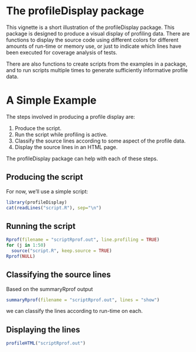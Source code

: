 <!--
%\VignetteEngine{knitr::knitr}
%\VignetteIndexEntry{The profileDisplay package}
-->

# The profileDisplay package

This vignette is a short illustration of the profileDisplay package.
This package is designed to produce a visual display of profiling data.
There are functions to display the source code using different colors
for different amounts of run-time or memory use, or just to indicate
which lines have been executed for coverage analysis of tests.

There are also functions to create scripts from the examples in a 
package, and to run scripts multiple times to generate sufficiently
informative profile data.

# A Simple Example

The steps involved in producing a profile display are:

1. Produce the script.
2. Run the script while profiling is active.
3. Classify the source lines according to some aspect of the profile data.
4. Display the source lines in an HTML page.

The profileDisplay package can help with each of these steps.

## Producing the script

For now, we'll use a simple script:
```{r script}
library(profileDisplay)
cat(readLines("script.R"), sep="\n")
```


## Running the script

```{r running,eval=FALSE}
Rprof(filename = "scriptRprof.out", line.profiling = TRUE)
for (j in 1:50)
  source("script.R", keep.source = TRUE)
Rprof(NULL)
```

## Classifying the source lines

Based on the summaryRprof output

```{r}
summaryRprof(filename = "scriptRprof.out", lines = "show")
```

we can classify the lines according to run-time on each.

## Displaying the lines

```{r}
profileHTML("scriptRprof.out")
```